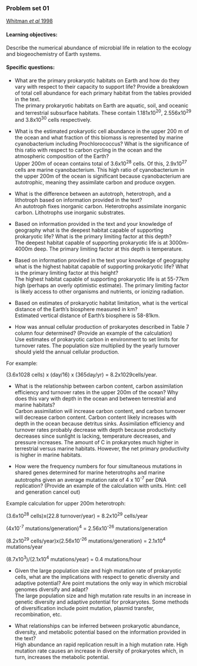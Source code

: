 ### Problem set 01
[Whitman *et al* 1998](https://www.ncbi.nlm.nih.gov/pmc/articles/PMC33863/)

#### Learning objectives: 
Describe the numerical abundance of microbial life in relation to the ecology and biogeochemistry of Earth systems.

#### Specific questions:
* What are the primary prokaryotic habitats on Earth and how do they vary with respect to their capacity to support life? Provide a breakdown of total cell abundance for each primary habitat from the tables provided in the text.  
The primary prokaryotic habitats on Earth are aquatic, soil, and oceanic and terrestrial subsurface habitats. These contain 1.181x10^20^, 2.556x10^29^ and 3.8x10^30^ cells respectively. 

* What is the estimated prokaryotic cell abundance in the upper 200 m of the ocean and what fraction of this biomass is represented by marine cyanobacterium including Prochlorococcus? What is the significance of this ratio with respect to carbon cycling in the ocean and the atmospheric composition of the Earth?  
Upper 200m of ocean contains total of 3.6x10^28^ cells. Of this, 2.9x10^27^ cells are marine cyanobacterium. This high ratio of cyanobacterium in the upper 200m of the ocean is significant because cyanobacterium are autotrophic, meaning they assimilate carbon and produce oxygen. 

* What is the difference between an autotroph, heterotroph, and a lithotroph based on information provided in the text?  
An autotroph fixes inorganic carbon. Heterotrophs assimilate inorganic carbon. Lithotrophs use inorganic substrates. 

* Based on information provided in the text and your knowledge of geography what is the deepest habitat capable of supporting prokaryotic life? What is the primary limiting factor at this depth?  
The deepest habitat capable of supporting prokaryotic life is at 3000m-4000m deep. The primary limiting factor at this depth is temperature.

* Based on information provided in the text your knowledge of geography what is the highest habitat capable of supporting prokaryotic life? What is the primary limiting factor at this height?  
The highest habitat capable of supporting prokaryotic life is at 55-77km high (perhaps an overly optimistic estimate). The primary limiting factor is likely access to other organisms and nutrients, or ionizing radiation. 

* Based on estimates of prokaryotic habitat limitation, what is the vertical distance of the Earth’s biosphere measured in km?  
Estimated vertical distance of Earth's biosphere is 58-81km. 

* How was annual cellular production of prokaryotes described in Table 7 column four determined? (Provide an example of the calculation)  
Use estimates of prokaryotic carbon in environment to set limits for turnover rates. The population size multiplied by the yearly turnover should yield the annual cellular production. 

For example: 

(3.6x1028 cells) x (day/16) x (365day/yr) = 8.2x1029cells/year. 

* What is the relationship between carbon content, carbon assimilation efficiency and turnover rates in the upper 200m of the ocean? Why does this vary with depth in the ocean and between terrestrial and marine habitats?  
Carbon assimilation will increase carbon content, and carbon turnover will decrease carbon content. Carbon content likely increases with depth in the ocean because detritus sinks. Assimilation efficiency and turnover rates probably decrease with depth because productivity decreases since sunlight is lacking,  temperature decreases, and pressure increases. The amount of C in prokaryotes much higher in terrestrial versus marine habitats. However, the net primary productivity is higher in marine habitats.

* How were the frequency numbers for four simultaneous mutations in shared genes determined for marine heterotrophs and marine autotrophs given an average mutation rate of 4 x 10^-7^ per DNA replication? (Provide an example of the calculation with units. Hint: cell and generation cancel out)  

Example calculation for upper 200m heterotroph: 

(3.6x10^28^ cells)x(22.8 turnover/year) = 8.2x10^29^ cells/year

(4x10^-7^ mutations/generation)^4^ = 2.56x10^-26^ mutations/generation 

(8.2x10^29^ cells/year)x(2.56x10^-26^ mutations/generation) = 2.1x10^4^ mutations/year 

(8.7x10^3^)/(2.1x10^4^ mutations/year) = 0.4 mutations/hour


* Given the large population size and high mutation rate of prokaryotic cells, what are the implications with respect to genetic diversity and adaptive potential? Are point mutations the only way in which microbial genomes diversify and adapt?  
The large population size and high mutation rate results in an increase in genetic diversity and adaptive potential for prokaryotes. Some methods of diversification include point mutation, plasmid transfer, recombination, etc. 

* What relationships can be inferred between prokaryotic abundance, diversity, and metabolic potential based on the information provided in the text?  
High abundance an rapid replication result in a high mutation rate. High mutation rate causes an increase in diversity of prokaryotes which, in turn, increases the metabolic potential. 